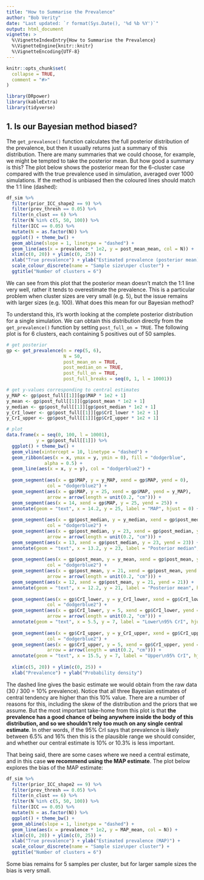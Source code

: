 ---
title: "How to Summarise the Prevalence"
author: "Bob Verity"
date: "Last updated: `r format(Sys.Date(), '%d %b %Y')`"
output: html_document
vignette: >
  %\VignetteIndexEntry{How to Summarise the Prevalence}
  %\VignetteEngine{knitr::knitr}
  %\VignetteEncoding{UTF-8}
---

```{r, include = FALSE}
knitr::opts_chunk$set(
  collapse = TRUE,
  comment = "#>"
)
```
```{r, echo=FALSE, message=FALSE, warning=FALSE}
library(DRpower)
library(kableExtra)
library(tidyverse)
```

## 1. Is our Bayesian method biased?

The `get_prevalence()` function calculates the full posterior distribution of the prevalence, but then it usually returns just a summary of this distribution. There are many summaries that we could choose, for example, we might be tempted to take the posterior mean. But how good a summary is this? The plot below shows the posterior mean for the 6-cluster case compared with the true prevalence used in simulation, averaged over 1000 simulations. If the method is unbiased then the coloured lines should match the 1:1 line (dashed):

```{r, echo=FALSE}
df_sim %>%
  filter(prior_ICC_shape2 == 9) %>%
  filter(prev_thresh == 0.05) %>%
  filter(n_clust == 6) %>%
  filter(N %in% c(5, 50, 100)) %>%
  filter(ICC == 0.05) %>%
  mutate(N = as.factor(N)) %>%
  ggplot() + theme_bw() +
  geom_abline(slope = 1, linetype = "dashed") +
  geom_line(aes(x = prevalence * 1e2, y = post_mean_mean, col = N)) +
  xlim(c(0, 20)) + ylim(c(0, 25)) +
  xlab("True prevalence") + ylab("Estimated prevalence (posterior mean)") +
  scale_colour_discrete(name = "Sample size\nper cluster") +
  ggtitle("Number of clusters = 6")
```

We can see from this plot that the posterior mean doesn't match the 1:1 line very well, rather it tends to overestimate the prevalence. This is a particular problem when cluster sizes are very small (e.g. 5), but the issue remains with larger sizes (e.g. 100). What does this mean for our Bayesian method?

To understand this, it's worth looking at the complete posterior distribution for a single simulation. We can obtain this distribution directly from the `get_prevalence()` function by setting `post_full_on = TRUE`. The following plot is for 6 clusters, each containing 5 positives out of 50 samples.

```{r, echo=FALSE, message=FALSE, warning=FALSE}
# get posterior
gp <- get_prevalence(n = rep(5, 6),
                     N = 50,
                     post_mean_on = TRUE,
                     post_median_on = TRUE,
                     post_full_on = TRUE,
                     post_full_breaks = seq(0, 1, l = 10001))

# get y-values corresponding to central estimates
y_MAP <- gp$post_full[[1]][gp$MAP * 1e2 + 1]
y_mean <- gp$post_full[[1]][gp$post_mean * 1e2 + 1]
y_median <- gp$post_full[[1]][gp$post_median * 1e2 + 1]
y_CrI_lower <- gp$post_full[[1]][gp$CrI_lower * 1e2 + 1]
y_CrI_upper <- gp$post_full[[1]][gp$CrI_upper * 1e2 + 1]

# plot
data.frame(x = seq(0, 100, l = 10001),
           y = gp$post_full[[1]]) %>%
  ggplot() + theme_bw() +
  geom_vline(xintercept = 10, linetype = "dashed") +
  geom_ribbon(aes(x = x, ymax = y, ymin = 0), fill = "dodgerblue",
              alpha = 0.5) +
  geom_line(aes(x = x, y = y), col = "dodgerblue2") +
  
  geom_segment(aes(x = gp$MAP, y = y_MAP, xend = gp$MAP, yend = 0),
               col = "dodgerblue2") +
  geom_segment(aes(x = gp$MAP, y = 25, xend = gp$MAP, yend = y_MAP),
               arrow = arrow(length = unit(0.2, "cm"))) +
  geom_segment(aes(x = 14, xend = gp$MAP, y = 25, yend = 25)) +
  annotate(geom = "text", x = 14.2, y = 25, label = "MAP", hjust = 0) +
  
  geom_segment(aes(x = gp$post_median, y = y_median, xend = gp$post_median, yend = 0),
               col = "dodgerblue2") +
  geom_segment(aes(x = gp$post_median, y = 23, xend = gp$post_median, yend = y_median),
               arrow = arrow(length = unit(0.2, "cm"))) +
  geom_segment(aes(x = 13, xend = gp$post_median, y = 23, yend = 23)) +
  annotate(geom = "text", x = 13.2, y = 23, label = "Posterior median", hjust = 0) +
  
  geom_segment(aes(x = gp$post_mean, y = y_mean, xend = gp$post_mean, yend = 0),
               col = "dodgerblue2") +
  geom_segment(aes(x = gp$post_mean, y = 21, xend = gp$post_mean, yend = y_mean),
               arrow = arrow(length = unit(0.2, "cm"))) +
  geom_segment(aes(x = 12, xend = gp$post_mean, y = 21, yend = 21)) +
  annotate(geom = "text", x = 12.2, y = 21, label = "Posterior mean", hjust = 0) +
  
  geom_segment(aes(x = gp$CrI_lower, y = y_CrI_lower, xend = gp$CrI_lower, yend = 0),
               col = "dodgerblue2") +
  geom_segment(aes(x = gp$CrI_lower, y = 5, xend = gp$CrI_lower, yend = y_CrI_lower),
               arrow = arrow(length = unit(0.2, "cm"))) +
  annotate(geom = "text", x = 5.5, y = 7, label = "Lower\n95% CrI", hjust = 0) +
  
  geom_segment(aes(x = gp$CrI_upper, y = y_CrI_upper, xend = gp$CrI_upper, yend = 0),
               col = "dodgerblue2") +
  geom_segment(aes(x = gp$CrI_upper, y = 5, xend = gp$CrI_upper, yend = y_CrI_upper),
               arrow = arrow(length = unit(0.2, "cm"))) +
  annotate(geom = "text", x = 15.5, y = 7, label = "Upper\n95% CrI", hjust = 0) +
  
  xlim(c(5, 20)) + ylim(c(0, 25)) +
  xlab("Prevalence") + ylab("Probability density")
```

The dashed line gives the basic estimate we would obtain from the raw data (30 / 300 = 10% prevalence). Notice that all three Bayesian estimates of central tendency are higher than this 10% value. There are a number of reasons for this, including the skew of the distribution and the priors that we assume. But the most important take-home from this plot is that **the prevalence has a good chance of being anywhere inside the body of this distribution, and so we shouldn't rely too much on any single central estimate**. In other words, if the 95% CrI says that prevalence is likely between 6.5% and 16% then this is the plausible range we should consider, and whether our central estimate is 10% or 10.3% is less important.

That being said, there are some cases where we need a central estimate, and in this case **we recommend using the MAP estimate**. The plot below explores the bias of the MAP estimate:

```{r, echo=FALSE}
df_sim %>%
  filter(prior_ICC_shape2 == 9) %>%
  filter(prev_thresh == 0.05) %>%
  filter(n_clust == 6) %>%
  filter(N %in% c(5, 50, 100)) %>%
  filter(ICC == 0.05) %>%
  mutate(N = as.factor(N)) %>%
  ggplot() + theme_bw() +
  geom_abline(slope = 1, linetype = "dashed") +
  geom_line(aes(x = prevalence * 1e2, y = MAP_mean, col = N)) +
  xlim(c(0, 20)) + ylim(c(0, 25)) +
  xlab("True prevalence") + ylab("Estimated prevalence (MAP)") +
  scale_colour_discrete(name = "Sample size\nper cluster") +
  ggtitle("Number of clusters = 6")
```

Some bias remains for 5 samples per cluster, but for larger sample sizes the bias is very small.
